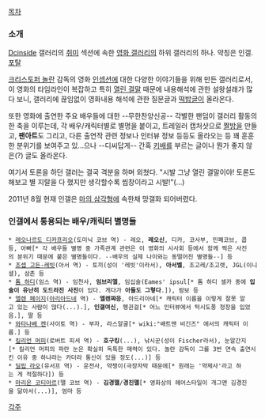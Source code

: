 [[목차]]

=== 소개 ===
[[Dcinside]] 갤러리의 [[취미]] 섹션에 속한 [[영화 갤러리]]의 하위 갤러리의 하나. 약칭은 인갤. [http://gall.dcinside.com/list.php?id=inception2010 포탈]

[[크리스토퍼 놀란]] 감독의 영화 [[인셉션]]에 대한 다양한 이야기들을 위해 만든 갤러리로서, 이 영화의 타임라인이 복잡하고 특히 [[열린 결말]] 때문에 내용해석에 관한 설왕설래가 많다 보니, 갤러리에 끊임없이 영화내용 해석에 관한 질문글과 [[떡밥]]글이 올라온다.

또한 영화에 출연한 주요 배우들에 대한 --무한찬양신공-- 각별한 팬덤이 갤러리 활동의 한 축을 이루는데, 각 배우/캐릭터별로 별명을 붙이고, 트레일러 캡처샷으로 [[짤방]]을 만들고, '''팬아트'''도 그리고, 다른 출연작 관련 정보나 인터뷰 정보 등등도 올라오는 등 꽤 훈훈한 분위기를 보여주고 있...으나 --디씨답게-- 간혹 [[키배]]를 부르는 글이나 뭔가 좋지 않은(?) 글도 올라온다.

여기서 토론을 하던 갤러는 결국 격분을 하며 외쳤다. "시발 그냥 열린 결말이야! 토론도 해보고 별 지랄을 다 했지만 생각할수록 씹창이라고 시발!"(...)

2011년 8월 현재 인갤은 [[마의 삼각형]]에 속한채 망갤화 되어버렸다.

=== 인갤에서 통용되는 배우/캐릭터 별명들 ===
 * [[레오나르도 디카프리오]](도미닉 코브 역) - 레오, '''레오신''', 디카, 코사부, 민폐코브, 콥등, 아빠[* 각 배우들 별명 중 가족관계 관련은 이 영화의 시사회 등에서 함께 찍은 사진의 분위기 때문에 붙은 별명들이다. --배우의 실제 나이와는 동떨어진 별명들--] 등
 * [[조셉 고든-레빗]](아서 역) - 토끼(성이 '레빗'이라서), '''아서벨''', 조고레/조고렛, JGL(이니셜), 삼촌 등
 * [[톰 하디]](임스 역) - 임천사, '''임브리엘''', 임십술(Eames' ipsul[* 톰 하디 셀카 중에 '''입술이 유난히 도드라진 사진'''이 있다. 게다가 '''아들도 그렇다'''.]), 람보 등
 * [[엘렌 페이지]]([[아리아드네]] 역) - '''엘렌쨔응''', 아드리아네[* 캐릭터 이름을 이렇게 잘못 알고 있는 사람이 많다(...).], '''인갤여신''', 펭귄걸[* 어느 인터뷰에서 턱시도풍 정장을 입었음.], 딸 등
 * [[와타나베 켄]](사이토 역) - 부자, 라스알굴[* wiki:"배트맨 비긴즈" 에서의 캐릭터 이름.] 등
 * [[킬리언 머피]](로버트 피셔 역) - '''호구킹'''(...), 낚시꾼(성이 Fischer라서), 눈알간지[* 킬리언 머피의 파란 눈은 확실히 독특한 매력이 있다. 놀란 감독이 그를 3번 연속 출연시킨 이유 중 하나라는 카더라 통신이 있을 정도(...)] 등
 * [[딜립 라오]](유서프 역) - 운전사, 약쟁이(극장자막 때문에[* 원래는 '약제사'라고 하는 게 적절하다]) 등
 * [[마리온 코티아르]](맬 코브 역) - '''김경맬'''/'''경진맬'''[* 영화상의 헤어스타일이 개그맨 김경진을 닮아서(...)], 엄마 등

[[각주]]

